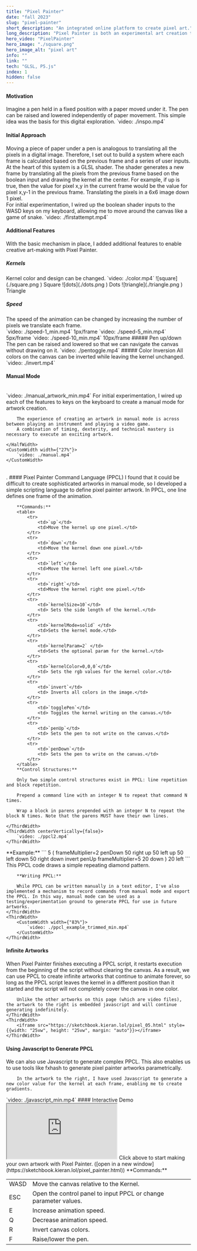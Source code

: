 ```yaml
---
title: "Pixel Painter"
date: "fall 2023"
slug: "pixel-painter"
short_description: "An integrated online platform to create pixel art."
long_description: "Pixel Painter is both an experimental art creation tool and a series of animated pixel artworks. A kernel fixed at the center of the screen paints on a blank canvas while the canvas moves beneath it. This platform leverages a GLSL shader, so that each frame is defined in terms of the previous frame and a series of boolean inputs."
hero_video: "PixelPainter"
hero_image: "./square.png"
hero_image_alt: "pixel art"
info: ""
link: ""
tech: "GLSL, P5.js"
index: 1
hidden: false
---
```


#### Motivation
<FlexContainer>
    <ThirdWidth>
       Imagine a pen held in a fixed position with a paper moved under it. The pen can be raised and lowered independently of paper movement. This simple idea was the basis for this digital exploration.
    </ThirdWidth>
    <ThirdWidth>
        `video: ./inspo.mp4`
    </ThirdWidth>
</FlexContainer>

#### Initial Approach
<FlexContainer>
    <ThirdWidth>
        Moving a piece of paper under a pen is analogous to translating all the pixels in a digital image. Therefore, I set out to build a system where each frame is calculated based on the previous frame and a series of user inputs.
    </ThirdWidth>
    <ThirdWidth>
       <SystemDiagram/>
    </ThirdWidth>
</FlexContainer>
<br/>
<FlexContainer>
    <ThirdWidth>
        At the heart of this system is a GLSL shader. The shader generates a new frame by translating all the pixels from the previous frame based on the boolean input and drawing the kernel at the center. For example, if up is true, then the value for pixel x,y
        in the current frame would be the value for pixel x,y-1 in the previous frame.
    </ThirdWidth>
    <ThirdWidth>
        <ShaderDiagram/>
        <Caption>Translating the pixels in a 6x6 image down 1 pixel.</Caption>
    </ThirdWidth>
</FlexContainer>
<br/>

<FlexContainer>
    <ThirdWidth>
        For initial experimentation, I wired up the boolean shader inputs to the WASD keys on my keyboard, allowing me
        to move around the canvas like a game of snake.
    </ThirdWidth>
    <ThirdWidth>
        <CustomWidth width={"83%"}>
            `video: ./firstattempt.mp4`
        </CustomWidth>
    </ThirdWidth>
</FlexContainer>

#### Additional Features
<FlexContainer>
    <ThirdWidth>
        With the basic mechanism in place, I added additional features to enable creative art-making with Pixel Painter.
    </ThirdWidth>
    <ThirdWidth>
    </ThirdWidth>
</FlexContainer>

##### Kernels
<FlexContainer>
    <ThirdWidth>
       Kernel color and design can be changed.
    </ThirdWidth>
    <ThirdWidth>
        <CustomWidth width={"83%"}>
            `video: ./color.mp4`
        </CustomWidth>
        <FlexContainer>
            <CustomWidth width={"30%"}>
                ![square](./square.png )
                <Caption>Square</Caption>
            </CustomWidth>
            <CustomWidth width={"30%"}>
                ![dots](./dots.png )
                <Caption>Dots</Caption>
            </CustomWidth>
            <CustomWidth width={"30%"}>
                ![triangle](./triangle.png )
                <Caption>Triangle</Caption>
            </CustomWidth>
        </FlexContainer>
    </ThirdWidth>
</FlexContainer>

##### Speed
<FlexContainer>
    <ThirdWidth>
        The speed of the animation can be changed by increasing the number of pixels we translate each frame.
    </ThirdWidth>
    <ThirdWidth/>
</FlexContainer>
<br/>
<TwoThirdsWidth>
    <FlexContainer>
        <CustomWidth width={"30%"}>
            `video: ./speed-1_min.mp4`
            <Caption>1px/frame</Caption>
        </CustomWidth>
        <CustomWidth width={"30%"}>
            `video: ./speed-5_min.mp4`
            <Caption>5px/frame</Caption>
        </CustomWidth>
        <CustomWidth width={"30%"}>
            `video: ./speed-10_min.mp4`
            <Caption>10px/frame</Caption>
        </CustomWidth>
    </FlexContainer>
</TwoThirdsWidth>
##### Pen up/down
<FlexContainer>
    <ThirdWidth>
        The pen can be raised and lowered so that we can navigate the canvas without drawing on it.
    </ThirdWidth>
    <CustomWidth width={"25%"}>
        `video: ./pentoggle.mp4`
    </CustomWidth>
</FlexContainer>
##### Color Inversion
<FlexContainer>
    <ThirdWidth>
        All colors on the canvas can be inverted while leaving the kernel unchanged.
    </ThirdWidth>
    <CustomWidth width={"25%"}>
        `video: ./invert.mp4`
    </CustomWidth>
</FlexContainer>

#### Manual Mode
<FlexContainer>
    <HalfWidth>
        <br/>
        <FlexContainer>
            <CustomWidth width={"65%"}>
                `video: ./manual_artwork_min.mp4`
            </CustomWidth>
        </FlexContainer>
        For initial experimentation, I wired up each of the features to keys on the keyboard to create a manual mode for artwork creation.

        The experience of creating an artwork in manual mode is across between playing an instrument and playing a video game.
        A combination of timing, dexterity, and technical mastery is necessary to execute an exciting artwork.

    </HalfWidth>
    <CustomWidth width={"27%"}>
        `video: ./manual.mp4`
    </CustomWidth>
</FlexContainer>
<br/>.
#### Pixel Painter Command Language (PPCL)


<FlexContainer>
    <ThirdWidth>
        I found that it could be difficult to create sophisticated artworks in manual mode, so I developed a simple
        scripting language to define pixel painter artwork.
        In PPCL, one line defines one frame of the animation.

        **Commands:**
        <table>
            <tr>
                <td>`up`</td>
                <td>Move the kernel up one pixel.</td>
            </tr>
            <tr>
                <td>`down`</td>
                <td>Move the kernel down one pixel.</td>
            </tr>
            <tr>
                <td>`left`</td>
                <td>Move the kernel left one pixel.</td>
            </tr>
            <tr>
                <td>`right`</td>
                <td>Move the kernel right one pixel.</td>
            </tr>
            <tr>
                <td>`kernelSize=10`</td>
                <td> Sets the side length of the kernel.</td>
            </tr>
            <tr>
                <td>`kernelMode=solid` </td>
                <td>Sets the kernel mode.</td>
            </tr>
            <tr>
                <td>`kernelParam=2` </td>
                <td>Sets the optional param for the kernel.</td>
            </tr>
            <tr>
                <td>`kernelColor=0,0,0`</td>
                <td> Sets the rgb values for the kernel color.</td>
            </tr>
            <tr>
                <td>`invert`</td>
                <td> Inverts all colors in the image.</td>
            </tr>
            <tr>
                <td>`togglePen`</td>
                <td> Toggles the kernel writing on the canvas.</td>
            </tr>
            <tr>
                <td>`penUp`</td>
                <td> Sets the pen to not write on the canvas.</td>
            </tr>
            <tr>
                <td>`penDown`</td>
                <td> Sets the pen to write on the canvas.</td>
            </tr>
        </table>
        **Control Structures:**

        Only two simple control structures exist in PPCL: line repetition and block repetition.

        Prepend a command line with an integer N to repeat that command N times.

        Wrap a block in parens prepended with an integer N to repeat the block N times. Note that the parens MUST have their own lines.

    </ThirdWidth>
    <ThirdWidth centerVertically={false}>
        `video: ./ppcl2.mp4`
    </ThirdWidth>
</FlexContainer>
<FlexContainer>
    <ThirdWidth>
        **Example:**
        ```
        5 (
        frameMultiplier=2
        penDown
        50 right up
        50 left up
        50 left down
        50 right down
        invert penUp
        frameMultiplier=5
        20 down
        )
        20 left
        ```
        This PPCL code draws a simple repeating diamond pattern.

        **Writing PPCL:**

        While PPCL can be written manually in a text editor, I've also implemented a mechanism to record commands from manual mode and export the PPCL. In this way, manual mode can be used as a testing/experimentation ground to generate PPCL for use in future artworks.
    </ThirdWidth>
    <ThirdWidth>
        <CustomWidth width={"83%"}>
            `video: ./ppcl_example_trimmed_min.mp4`
        </CustomWidth>
    </ThirdWidth>
</FlexContainer>


#### Infinite Artworks
<FlexContainer>
    <ThirdWidth>
        When Pixel Painter finishes executing a PPCL script, it restarts execution from the beginning of the script without clearing the canvas.
        As a result, we can use PPCL to create infinite artworks that continue to animate forever, so long as the PPCL script leaves the kernel in a different position than it started and the script will not completely cover the canvas in one color.

        Unlike the other artworks on this page (which are video files), the artwork to the right is embedded javascript and will continue generating indefinitely.
    </ThirdWidth>
    <ThirdWidth>
        <iframe src="https://sketchbook.kieran.lol/pixel_05.html" style={{width: "25vw", height: "25vw", margin: "auto"}}></iframe>
    </ThirdWidth>
</FlexContainer>


#### Using Javascript to Generate PPCL

<FlexContainer>
    <ThirdWidth>
        We can also use Javascript to generate complex PPCL. This also enables us to use tools like fxhash to generate pixel painter artworks parametrically.

        In the artwork to the right, I have used Javascript to generate a new color value for the kernel at each frame, enabling me to create gradients.
</ThirdWidth>
    <ThirdWidth>
        <CustomWidth width={"83%"}>
            `video: ./javascript_min.mp4`
        </CustomWidth>
    </ThirdWidth>
</FlexContainer>
#### Interactive Demo
<FlexContainer>
    <iframe src="https://sketchbook.kieran.lol/pixel_painter.html" style={{width: "45vw", height: "45vw", margin: "auto"}}></iframe>
    <Caption>Click above to start making your own artwork with Pixel Painter. ([open in a new window](https://sketchbook.kieran.lol/pixel_painter.html))</Caption>
</FlexContainer>
<ThirdWidth>
 **Commands:**
        <table>
    <tr>
        <td><Key>W</Key><Key>A</Key><Key>S</Key><Key>D</Key></td>
        <td>Move the canvas relative to the Kernel.</td>
    </tr>
    <tr>
        <td><Key>ESC</Key></td>
        <td>Open the control panel to input PPCL or change parameter values.</td>
    </tr>
    <tr>
        <td><Key>E</Key></td>
        <td>Increase animation speed.</td>
    </tr>
    <tr>
        <td><Key>Q</Key></td>
        <td>Decrease animation speed.</td>
    </tr>
    <tr>
        <td><Key>R</Key></td>
        <td> Invert canvas colors.</td>
    </tr>
    <tr>
        <td><Key>F</Key></td>
        <td>Raise/lower the pen.</td>
    </tr>
</table>
</ThirdWidth>